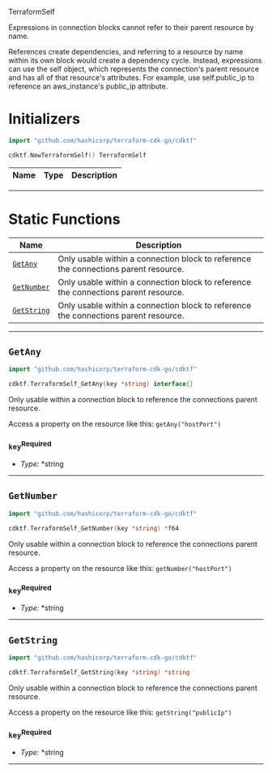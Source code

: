  TerraformSelf <a name="TerraformSelf" id="cdktf.TerraformSelf"></a>

Expressions in connection blocks cannot refer to their parent resource by name.

References create dependencies, and referring to a resource by name within its own block would create a dependency cycle.
Instead, expressions can use the self object, which represents the connection's parent resource and has all of that resource's attributes.
For example, use self.public_ip to reference an aws_instance's public_ip attribute.

# Initializers <a name="Initializers" id="cdktf.TerraformSelf.Initializer"></a>

```go
import "github.com/hashicorp/terraform-cdk-go/cdktf"

cdktf.NewTerraformSelf() TerraformSelf
```

| **Name** | **Type** | **Description** |
| --- | --- | --- |

---


# Static Functions <a name="Static Functions" id="Static Functions"></a>

| **Name** | **Description** |
| --- | --- |
| <code><a href="#cdktf.TerraformSelf.getAny">GetAny</a></code> | Only usable within a connection block to reference the connections parent resource. |
| <code><a href="#cdktf.TerraformSelf.getNumber">GetNumber</a></code> | Only usable within a connection block to reference the connections parent resource. |
| <code><a href="#cdktf.TerraformSelf.getString">GetString</a></code> | Only usable within a connection block to reference the connections parent resource. |

---

## `GetAny` <a name="GetAny" id="cdktf.TerraformSelf.getAny"></a>

```go
import "github.com/hashicorp/terraform-cdk-go/cdktf"

cdktf.TerraformSelf_GetAny(key *string) interface{}
```

Only usable within a connection block to reference the connections parent resource.

Access a property on the resource like this: `getAny("hostPort")`

### `key`<sup>Required</sup> <a name="key" id="cdktf.TerraformSelf.getAny.parameter.key"></a>

- *Type:* *string

---

## `GetNumber` <a name="GetNumber" id="cdktf.TerraformSelf.getNumber"></a>

```go
import "github.com/hashicorp/terraform-cdk-go/cdktf"

cdktf.TerraformSelf_GetNumber(key *string) *f64
```

Only usable within a connection block to reference the connections parent resource.

Access a property on the resource like this: `getNumber("hostPort")`

### `key`<sup>Required</sup> <a name="key" id="cdktf.TerraformSelf.getNumber.parameter.key"></a>

- *Type:* *string

---

## `GetString` <a name="GetString" id="cdktf.TerraformSelf.getString"></a>

```go
import "github.com/hashicorp/terraform-cdk-go/cdktf"

cdktf.TerraformSelf_GetString(key *string) *string
```

Only usable within a connection block to reference the connections parent resource.

Access a property on the resource like this: `getString("publicIp")`

### `key`<sup>Required</sup> <a name="key" id="cdktf.TerraformSelf.getString.parameter.key"></a>

- *Type:* *string

---


